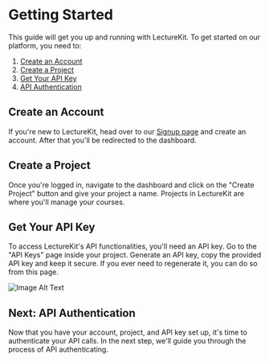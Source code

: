 # Getting Started

This guide will get you up and running with LectureKit. To get started on our platform, you need to:

1. [Create an Account](#create-an-account)
2. [Create a Project](#create-a-project)
3. [Get Your API Key](#get-your-api-key)
4. [API Authentication](#next-api-authentication)


## Create an Account

If you're new to LectureKit, head over to our [Signup page](https://www.lecturekit.io/) and create an account. After that you'll be redirected to the dashboard.

## Create a Project

Once you're logged in, navigate to the dashboard and click on the "Create Project" button and give your project a name. Projects in LectureKit are where you'll manage your courses.

## Get Your API Key

To access LectureKit's API functionalities, you'll need an API key. Go to the "API Keys" page inside your project. Generate an API key, copy the provided API key and keep it secure. If you ever need to regenerate it, you can do so from this page.

<div style={{ marginTop:'20px', border:'1px solid #e1e1e1', borderRadius: '5px', overflow: 'hidden', maxWidth: '600px' }}>
  <img src={"api-key.png"} alt="Image Alt Text"  />
</div>


## Next: API Authentication

Now that you have your account, project, and API key set up, it's time to authenticate your API calls. In the next step, we'll guide you through the process of API authenticating.
